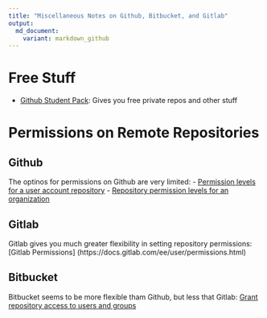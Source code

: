 ```yaml
---
title: "Miscellaneous Notes on Github, Bitbucket, and Gitlab"
output:
  md_document:
    variant: markdown_github
---
```


# Free Stuff
- [Github Student Pack](https://education.github.com/pack/join): Gives you free private repos and other stuff

# Permissions on Remote Repositories
## Github
The optinos for permissions on Github are very limited:
- [Permission levels for a user account repository
](https://help.github.com/articles/permission-levels-for-a-user-account-repository/)
- [Repository permission levels for an organization
](https://help.github.com/articles/repository-permission-levels-for-an-organization/)

## Gitlab
Gitlab gives you much greater flexibility in setting repository permissions: 
[Gitlab Permissions] (https://docs.gitlab.com/ee/user/permissions.html)

## Bitbucket
Bitbucket seems to be more flexible tham Github, but less that Gitlab:
[Grant repository access to users and groups](https://confluence.atlassian.com/bitbucket/grant-repository-access-to-users-and-groups-221449716.html)